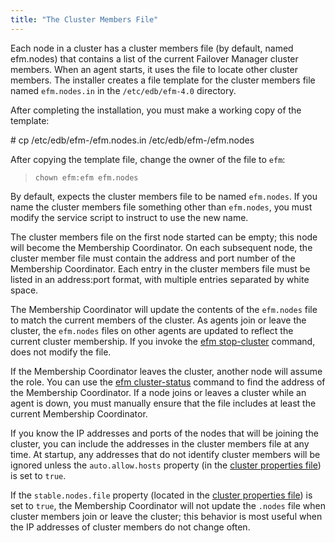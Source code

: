 ```yaml
---
title: "The Cluster Members File"
---
```


<div id="cluster_members" class="registered_link"></div>

Each node in a cluster has a cluster members file (by default, named efm.nodes) that contains a list of the current Failover Manager cluster members. When an agent starts, it uses the file to locate other cluster members. The installer creates a file template for the cluster members file named `efm.nodes.in` in the `/etc/edb/efm-4.0` directory.

After completing the installation, you must make a working copy of the template:

<div class="parsed-literal">

\# cp /etc/edb/efm-/efm.nodes.in /etc/edb/efm-/efm.nodes

</div>

After copying the template file, change the owner of the file to `efm`:

> `chown efm:efm efm.nodes`

By default, expects the cluster members file to be named `efm.nodes`. If you name the cluster members file something other than `efm.nodes`, you must modify the service script to instruct to use the new name.

The cluster members file on the first node started can be empty; this node will become the Membership Coordinator. On each subsequent node, the cluster member file must contain the address and port number of the Membership Coordinator. Each entry in the cluster members file must be listed in an address:port format, with multiple entries separated by white space.

The Membership Coordinator will update the contents of the `efm.nodes` file to match the current members of the cluster. As agents join or leave the cluster, the `efm.nodes` files on other agents are updated to reflect the current cluster membership. If you invoke the [efm stop-cluster](../07_using_efm_utility/#efm_stop_cluster) command, does not modify the file.

If the Membership Coordinator leaves the cluster, another node will assume the role. You can use the [efm cluster-status](../07_using_efm_utility/#efm_cluster_status) command to find the address of the Membership Coordinator. If a node joins or leaves a cluster while an agent is down, you must manually ensure that the file includes at least the current Membership Coordinator.

If you know the IP addresses and ports of the nodes that will be joining the cluster, you can include the addresses in the cluster members file at any time. At startup, any addresses that do not identify cluster members will be ignored unless the `auto.allow.hosts` property (in the [cluster properties file](01_cluster_properties/#auto_allow_hosts)) is set to `true`.

If the `stable.nodes.file` property (located in the [cluster properties file](01_cluster_properties/#auto_allow_hosts)) is set to `true`, the Membership Coordinator will not update the `.nodes` file when cluster members join or leave the cluster; this behavior is most useful when the IP addresses of cluster members do not change often.
